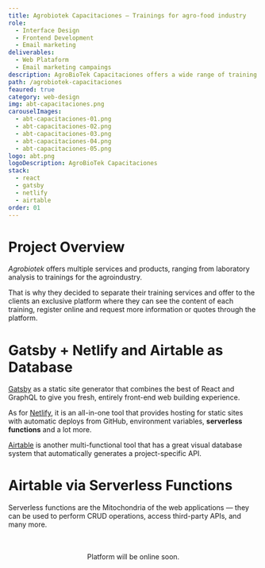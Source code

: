 ```yaml
---
title: Agrobiotek Capacitaciones — Trainings for agro-food industry
role:
  - Interface Design
  - Frontend Development
  - Email marketing
deliverables:
  - Web Plataform
  - Email marketing campaings
description: AgroBioTek Capacitaciones offers a wide range of training on topical issues for the agrifood industry, trainings can be at the food processing plant facilities or open to the public in hotels or convention centers.
path: /agrobiotek-capacitaciones
feaured: true
category: web-design
img: abt-capacitaciones.png
carouselImages:
  - abt-capacitaciones-01.png
  - abt-capacitaciones-02.png
  - abt-capacitaciones-03.png
  - abt-capacitaciones-04.png
  - abt-capacitaciones-05.png
logo: abt.png
logoDescription: AgroBioTek Capacitaciones
stack:
  - react
  - gatsby
  - netlify
  - airtable
order: 01
---
```


# Project Overview

_Agrobiotek_ offers multiple services and products, ranging from laboratory analysis to trainings for the agroindustry.

That is why they decided to separate their training services and offer to the clients an exclusive platform where they can see the content of each training, register online and request more information or quotes through the platform.

# Gatsby + Netlify and Airtable as Database

[Gatsby](https://www.gatsbyjs.org/) as a static site generator that combines the best of React and GraphQL to give you fresh, entirely front-end web building experience.

As for [Netlify](https://www.netlify.com/), it is an all-in-one tool that provides hosting for static sites with automatic deploys from GitHub, environment variables, **serverless functions** and a lot more.

[Airtable](https://airtable.com/) is another multi-functional tool that has a great visual database system that automatically generates a project-specific API.

# Airtable via Serverless Functions

Serverless functions are the Mitochondria of the web applications — they can be used to perform CRUD operations, access third-party APIs, and many more.

<br />
<br />
<center>Platform will be online soon.</center>
